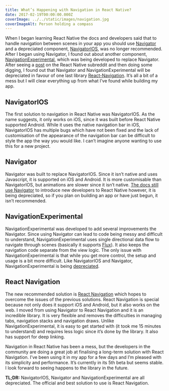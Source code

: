```yaml
---
title: What’s Happening with Navigation in React Native?
date: 2017-02-19T00:00:00.000Z
coverImage: ../../static/images/navigation.jpg
coverImageAlt: Person holding a compass
---
```


When I began learning React Native the docs and developers said that to handle navigation between scenes in your app you should use [Navigator](https://facebook.github.io/react-native/docs/navigator.html) and a depreciated component, [NavigatorIOS](https://facebook.github.io/react-native/docs/navigatorios.html), was no longer recommended. After I began using Navigator, I found out about another component, [NavigationExperimental](https://facebook.github.io/react-native/docs/navigation.html#navigationexperimental), which was being developed to replace Navigator. After seeing a [post](https://www.reddit.com/r/reactnative/comments/5ufr1h/why_is_navigation_in_react_native_such_a_big_mess/) on the React Native subreddit and then doing some digging, I found out that Navigator and NavigationExperimental will be depreciated in favour of one last library [React-Navigation](https://reactnavigation.org/). It’s all a bit of a mess but I will clear everything up from what I’ve found while building my app.

## NavigatorIOS

The first solution to navigation in React Native was NavigatorIOS. As the name suggests, it only works on iOS, since it was built before React Native supported Android. While it uses the native navigation bar in iOS, NavigatorIOS has multiple bugs which have not been fixed and the lack of customisation of the appearance of the navigation bar can be difficult to style the app the way you would like. I can’t imagine anyone wanting to use this for a new project.

## Navigator

Navigator was built to replace NavigatorIOS. Since it isn’t native and uses Javascript, it is supported on iOS and Android. It is more customisable than NavigatorIOS, but animations are slower since it isn’t native. [The docs still use Navigator](https://facebook.github.io/react-native/docs/using-navigators.html) to introduce new developers to React Native however, it is being depreciated, so if you plan on building an app or have just begun, it isn’t recommended.

## NavigationExperimental

NavigationExperimental was developed to add several improvements the Navigator. Since using Navigator can lead to code being messy and difficult to understand, NavigationExperimental uses single directional data flow to navigate through scenes (basically it supports [Flux](https://facebook.github.io/flux/)). It also keeps the navigation code separate from the view logic. The only issue with NavigationExperimental is that while you get more control, the setup and usage is a bit more difficult. Like NavigatorIOS and Navigator, NavigationExperimental is being [depreciated](https://github.com/facebook/react-native/wiki/Roadmap).

## React Navigation

The new recommended solution is [React Navigation](https://reactnavigation.org/) which hopes to overcome the issues of the previous solutions. React Navigation is special because not only does it support iOS and Android, but it also works on the web. I moved from using Navigator to React Navigation and it is an incredible library. It is very flexible and removes the difficulties in managing tabs, navigation stacks and navigation draws. Unlike NavigationExperimental, it is easy to get started with (it took me 15 minutes to understand) and requires less logic since it’s done by the library. It also has support for deep linking.

Navigation in React Native has been a mess, but the developers in the community are doing a great job at finalising a long-term solution with React Navigation. I’ve been using it in my app for a few days and I’m pleased with its simplicity and performance. It’s currently in its 5th beta but seems stable. I look forward to seeing happens to the library in the future.

**TL;DR:** NavigatorIOS, Navigator and NavigationExperimental are all depreciated. The official and best solution to use is React Navigation.
